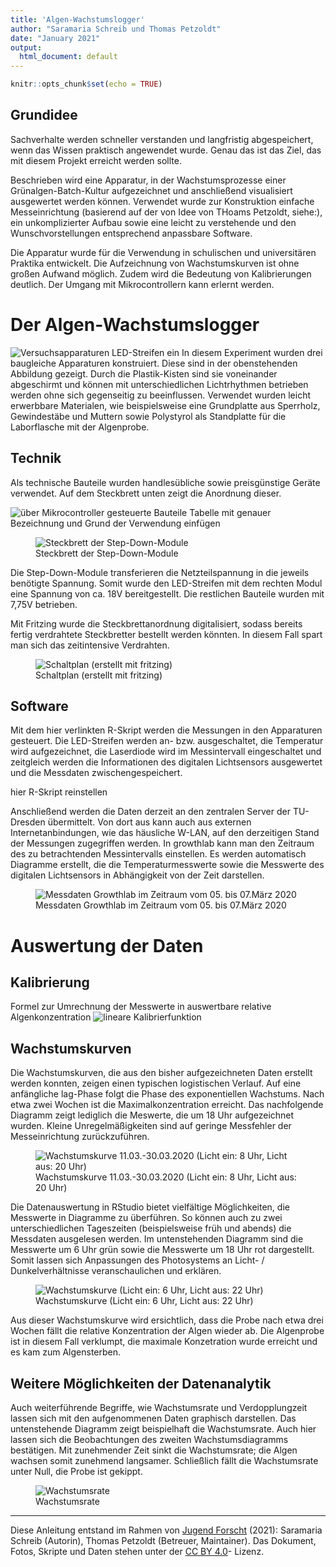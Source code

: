 ```yaml
---
title: 'Algen-Wachstumslogger'
author: "Saramaria Schreib und Thomas Petzoldt"
date: "January 2021"
output:
  html_document: default
---
```


```r
knitr::opts_chunk$set(echo = TRUE)
```


## Grundidee

Sachverhalte werden schneller verstanden und langfristig abgespeichert, wenn das Wissen praktisch angewendet wurde. Genau das ist das Ziel, das mit diesem Projekt erreicht werden sollte.

Beschrieben wird eine Apparatur, in der Wachstumsprozesse  einer Grünalgen-Batch-Kultur aufgezeichnet und anschließend visualisiert ausgewertet werden können. Verwendet wurde zur Konstruktion einfache Messeinrichtung (basierend auf der von Idee von THoams Petzoldt, siehe:), ein unkomplizierter Aufbau sowie eine leicht zu verstehende und den Wunschvorstellungen entsprechend anpassbare Software.

Die Apparatur wurde für die Verwendung in schulischen und universitären Praktika entwickelt. Die Aufzeichnung von Wachstumskurven ist ohne großen Aufwand möglich. Zudem wird die Bedeutung von Kalibrierungen deutlich. Der Umgang mit Mikrocontrollern kann erlernt werden.


# Der Algen-Wachstumslogger

![Versuchsapparaturen LED-Streifen ein](komplett_mit Licht_mit Kisten.jpg)
In diesem Experiment wurden drei baugleiche Apparaturen konstruiert. Diese sind in der obenstehenden Abbildung gezeigt. Durch die Plastik-Kisten sind sie voneinander abgeschirmt und können mit unterschiedlichen Lichtrhythmen betrieben werden ohne sich gegenseitig zu beeinflussen.
Verwendet wurden leicht erwerbbare Materialen, wie beispielsweise eine Grundplatte aus Sperrholz, Gewindestäbe und Muttern sowie Polystyrol als Standplatte für die Laborflasche mit der Algenprobe.

## Technik
Als technische Bauteile wurden handlesübliche sowie preisgünstige Geräte verwendet. Auf dem Steckbrett unten zeigt die Anordnung dieser.

![über Mikrocontroller gesteuerte Bauteile](Controller_Steckbrett.jpg)
Tabelle mit genauer Bezeichnung und Grund der Verwendung einfügen

![Steckbrett der Step-Down-Module](step_up_Modul_Steckbrett.jpg)

Die Step-Down-Module transferieren die Netzteilspannung in die jeweils benötigte Spannung. Somit wurde den LED-Streifen mit dem rechten Modul eine Spannung von ca. 18V bereitgestellt. Die restlichen Bauteile wurden mit  7,75V betrieben.

Mit Fritzing wurde die Steckbrettanordnung digitalisiert, sodass bereits fertig verdrahtete Steckbretter bestellt werden könnten. In diesem Fall spart man sich das zeitintensive Verdrahten.   

![Schaltplan (erstellt mit fritzing)](Hauptsteckbrett_Steckplatine_fritzing.png) 

## Software

Mit dem hier verlinkten R-Skript werden die Messungen in den Apparaturen gesteuert. Die LED-Streifen werden an- bzw. ausgeschaltet, die Temperatur wird aufgezeichnet, die Laserdiode wird im Messintervall eingeschaltet und zeitgleich werden die Informationen des digitalen Lichtsensors ausgewertet und die Messdaten zwischengespeichert.

hier R-Skript reinstellen

Anschließend werden die Daten derzeit an den zentralen Server der TU-Dresden übermittelt. Von dort aus kann auch aus externen Internetanbindungen, wie das häusliche W-LAN, auf den derzeitigen Stand der Messungen zugegriffen werden. In growthlab kann man den Zeitraum des zu betrachtenden Messintervalls einstellen. Es werden automatisch Diagramme erstellt, die die Temperaturmesswerte sowie die Messwerte des digitalen Lichtsensors in Abhängigkeit von der Zeit darstellen.

![Messdaten Growthlab im Zeitraum vom 05. bis 07.März 2020](Growthlab.png)

# Auswertung der Daten

## Kalibrierung

Formel zur Umrechnung der Messwerte in auswertbare relative Algenkonzentration
![lineare Kalibrierfunktion](Kalibrierfunktion.png)

## Wachstumskurven

Die Wachstumskurven, die aus den bisher aufgezeichneten Daten erstellt werden konnten, zeigen einen typischen logistischen Verlauf. Auf eine anfängliche lag-Phase folgt die Phase des exponentiellen Wachstums. Nach etwa zwei Wochen ist die Maximalkonzentration erreicht. Das nachfolgende Diagramm zeigt lediglich die Meswerte, die um 18 Uhr aufgezeichnet wurden. Kleine Unregelmäßigkeiten sind auf geringe Messfehler der Messeinrichtung zurückzuführen.

![Wachstumskurve 11.03.-30.03.2020 (Licht ein: 8 Uhr, Licht aus: 20 Uhr)](Wachstumskurve_Versuch02_lr01.png)

Die Datenauswertung in RStudio bietet vielfältige Möglichkeiten, die Messwerte in Diagramme zu überführen. So können auch zu zwei unterschiedlichen Tageszeiten (beispielsweise früh und abends) die Messdaten ausgelesen werden. Im untenstehenden Diagramm sind die Messwerte um 6 Uhr grün sowie die Messwerte um 18 Uhr rot dargestellt. Somit lassen sich Anpassungen des Photosystems an Licht- / Dunkelverhältnisse veranschaulichen und erklären.

![Wachstumskurve (Licht ein: 6 Uhr, Licht aus: 22 Uhr)](Wachstumskurve Vorversuch 3.png)

Aus dieser Wachstumskurve wird ersichtlich, dass die Probe nach etwa drei Wochen fällt die relative Konzentration der Algen wieder ab. Die Algenprobe ist in diesem Fall verklumpt, die maximale Konzetration wurde erreicht und es kam zum Algensterben.

## Weitere Möglichkeiten der Datenanalytik

Auch weiterführende Begriffe, wie Wachstumsrate und Verdopplungzeit lassen sich mit den aufgenommenen Daten graphisch darstellen. 
Das untenstehende Diagramm zeigt beispielhaft die Wachstumsrate. Auch hier lassen sich die Beobachtungen des zweiten Wachstumsdiagramms bestätigen. Mit zunehmender Zeit sinkt die Wachstumsrate; die Algen wachsen somit zunehmend langsamer. Schließlich fällt die Wachstumsrate unter Null, die Probe ist gekippt. 

![Wachstumsrate](Wachstumsrate.png)
<hr></hr>

Diese Anleitung entstand im Rahmen von [Jugend Forscht](
Home - Stiftung Jugend forscht e. V.
www.jugend-forscht.de) (2021): Saramaria Schreib
(Autorin), Thomas Petzoldt (Betreuer, Maintainer). Das Dokument, Fotos, 
Skripte und Daten stehen unter der [CC BY 4.0](https://creativecommons.org/licenses/by/4.0/)- Lizenz.
